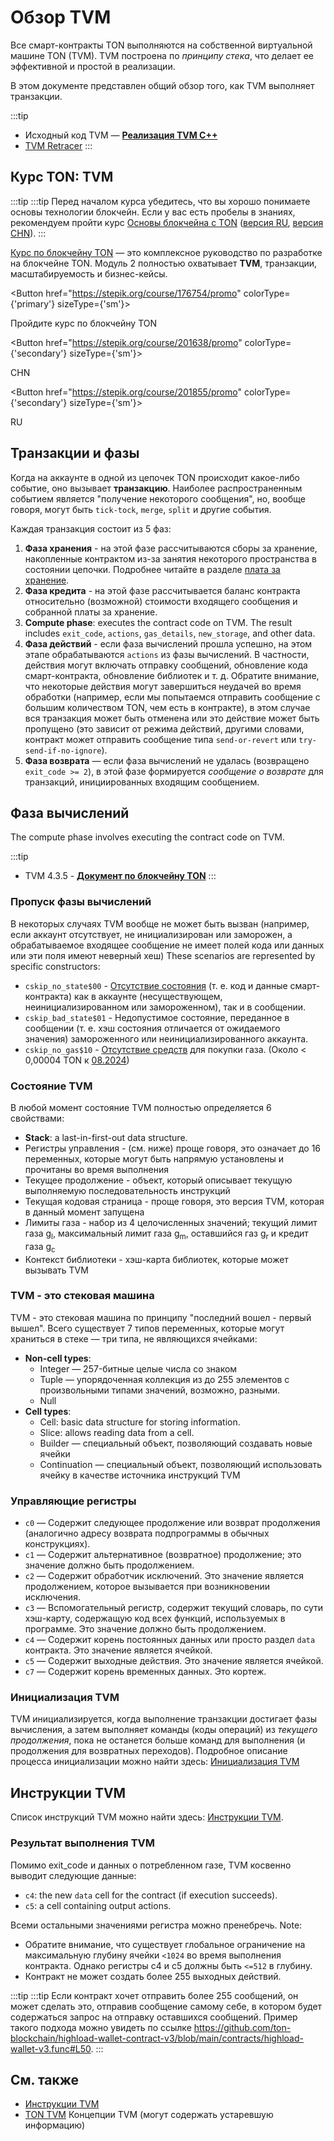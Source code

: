 

# Обзор TVM

Все смарт-контракты TON выполняются на собственной виртуальной машине TON (TVM). TVM построена по _принципу стека_, что делает ее эффективной и простой в реализации.

В этом документе представлен общий обзор того, как TVM выполняет транзакции.

:::tip

- Исходный код TVM — [**Реализация TVM C++**](https://github.com/ton-blockchain/ton/tree/master/crypto/vm)
- [TVM Retracer](https://retracer.ton.org/)
  :::

## Курс TON: TVM

:::tip
:::tip
Перед началом курса убедитесь, что вы хорошо понимаете основы технологии блокчейн. Если у вас есть пробелы в знаниях, рекомендуем пройти курс [Основы блокчейна с TON](https://stepik.org/course/201294/promo) ([версия RU](https://stepik.org/course/202221/), [версия CHN](https://stepik.org/course/200976/)).
:::

[Курс по блокчейну TON](https://stepik.org/course/176754/) — это комплексное руководство по разработке на блокчейне TON. Модуль 2 полностью охватывает **TVM**, транзакции, масштабируемость и бизнес-кейсы.

<Button href="https://stepik.org/course/176754/promo"
        colorType={'primary'} sizeType={'sm'}>

Пройдите курс по блокчейну TON

</Button>

<Button href="https://stepik.org/course/201638/promo"
        colorType={'secondary'} sizeType={'sm'}>

CHN

</Button>

<Button href="https://stepik.org/course/201855/promo"
        colorType={'secondary'} sizeType={'sm'}>

RU

</Button>

## Транзакции и фазы

Когда на аккаунте в одной из цепочек TON происходит какое-либо событие, оно вызывает **транзакцию**. Наиболее распространенным событием является "получение некоторого сообщения", но, вообще говоря, могут быть `tick-tock`, `merge`, `split` и другие события.

Каждая транзакция состоит из 5 фаз:

1. **Фаза хранения** - на этой фазе рассчитываются сборы за хранение, накопленные контрактом из-за занятия некоторого пространства в состоянии цепочки. Подробнее читайте в разделе [плата за хранение](/v3/documentation/smart-contracts/transaction-fees/fees-low-level#storage-fee).
2. **Фаза кредита** - на этой фазе рассчитывается баланс контракта относительно (возможной) стоимости входящего сообщения и собранной платы за хранение.
3. **Compute phase**: executes the contract code on TVM. The result includes `exit_code`, `actions`, `gas_details`, `new_storage`, and other data.
4. **Фаза действий** - если фаза вычислений прошла успешно, на этом этапе обрабатываются `actions` из фазы вычислений. В частности, действия могут включать отправку сообщений, обновление кода смарт-контракта, обновление библиотек и т. д. Обратите внимание, что некоторые действия могут завершиться неудачей во время обработки (например, если мы попытаемся отправить сообщение с большим количеством TON, чем есть в контракте), в этом случае вся транзакция может быть отменена или это действие может быть пропущено (это зависит от режима действий, другими словами, контракт может отправить сообщение типа `send-or-revert` или `try-send-if-no-ignore`).
5. **Фаза возврата** — если фаза вычислений не удалась (возвращено `exit_code >= 2`), в этой фазе формируется _сообщение о возврате_ для транзакций, инициированных входящим сообщением.

## Фаза вычислений

The compute phase involves executing the contract code on TVM.

:::tip

- TVM 4.3.5 - [**Документ по блокчейну TON**](https://docs.ton.org/assets/files/tblkch-6aaf006b94ee2843a982ebf21d7c1247.pdf)
  :::

### Пропуск фазы вычислений

В некоторых случаях TVM вообще не может быть вызван (например, если аккаунт отсутствует, не инициализирован или заморожен, а обрабатываемое входящее сообщение не имеет полей кода или данных или эти поля имеют неверный хеш) These scenarios are represented by specific constructors:

- `cskip_no_state$00` - [Отсутствие состояния](https://testnet.tonviewer.com/transaction/7e78394d082882375a5d21affa6397dec60fc5a3ecbea87f401b0e460fb5c80c) (т. е. код и данные смарт-контракта) как в аккаунте (несуществующем, неинициализированном или замороженном), так и в сообщении.
- `cskip_bad_state$01` - Недопустимое состояние, переданное в сообщении (т. е. хэш состояния отличается от ожидаемого значения) замороженного или неинициализированного аккаунта.
- `cskip_no_gas$10` - [Отсутствие средств](https://testnet.tonviewer.com/transaction/a1612cde7fd66139a7d04b30f38db192bdb743a8b12054feba3c16061a4cb9a6) для покупки газа. (Около < 0,00004 TON к [08.2024](https://testnet.tonviewer.com/transaction/9789306d7b29318c90477aa3df6599ee4a897031162ad41a24decb87db65402b))

### Состояние TVM

В любой момент состояние TVM полностью определяется 6 свойствами:

- **Stack**: a last-in-first-out data structure.
- Регистры управления - (см. ниже) проще говоря, это означает до 16 переменных, которые могут быть напрямую установлены и прочитаны во время выполнения
- Текущее продолжение - объект, который описывает текущую выполняемую последовательность инструкций
- Текущая кодовая страница - проще говоря, это версия TVM, которая в данный момент запущена
- Лимиты газа - набор из 4 целочисленных значений; текущий лимит газа g<sub>l</sub>, максимальный лимит газа g<sub>m</sub>, оставшийся газ g<sub>r</sub> и кредит газа g<sub>c</sub>
- Контекст библиотеки - хэш-карта библиотек, которые может вызывать TVM

### TVM - это стековая машина

TVM - это стековая машина по принципу "последний вошел - первый вышел". Всего существует 7 типов переменных, которые могут храниться в стеке — три типа, не являющихся ячейками:

- **Non-cell types**:
  - Integer — 257-битные целые числа со знаком
  - Tuple — упорядоченная коллекция из до 255 элементов с произвольными типами значений, возможно, разными.
  - Null
- **Cell types**:
  - Cell: basic data structure for storing information.
  - Slice: allows reading data from a cell.
  - Builder — специальный объект, позволяющий создавать новые ячейки
  - Continuation — специальный объект, позволяющий использовать ячейку в качестве источника инструкций TVM

### Управляющие регистры

- `c0` — Содержит следующее продолжение или возврат продолжения (аналогично адресу возврата подпрограммы в обычных конструкциях).
- `c1` — Содержит альтернативное (возвратное) продолжение; это значение должно быть продолжением.
- `c2` — Содержит обработчик исключений. Это значение является продолжением, которое вызывается при возникновении исключения.
- `c3` — Вспомогательный регистр, содержит текущий словарь, по сути хэш-карту, содержащую код всех функций, используемых в программе. Это значение должно быть продолжением.
- `c4` — Содержит корень постоянных данных или просто раздел `data` контракта. Это значение является ячейкой.
- `c5` — Содержит выходные действия. Это значение является ячейкой.
- `c7` — Содержит корень временных данных. Это кортеж.

### Инициализация TVM

TVM инициализируется, когда выполнение транзакции достигает фазы вычисления, а затем выполняет команды (коды операций) из _текущего продолжения_, пока не останется больше команд для выполнения (и продолжения для возвратных переходов). Подробное описание процесса инициализации можно найти здесь: [Инициализация TVM](/v3/documentation/tvm/tvm-initialization)

## Инструкции TVM

Список инструкций TVM можно найти здесь: [Инструкции TVM](/v3/documentation/tvm/instructions).

### Результат выполнения TVM

Помимо exit_code и данных о потребленном газе, TVM косвенно выводит следующие данные:

- `c4`: the new `data` cell for the contract (if execution succeeds).
- `c5`: a cell containing output actions.

Всеми остальными значениями регистра можно пренебречь. Note:

- Обратите внимание, что существует глобальное ограничение на максимальную глубину ячейки `<1024` во время выполнения контракта. Однако регистры c4 и c5 должны быть `<=512` в глубину.
- Контракт не может создать более 255 выходных действий.

:::tip
:::tip
Если контракт хочет отправить более 255 сообщений, он может сделать это, отправив сообщение самому себе, в котором будет содержаться запрос на отправку оставшихся сообщений. Пример такого подхода можно увидеть по ссылке https://github.com/ton-blockchain/highload-wallet-contract-v3/blob/main/contracts/highload-wallet-v3.func#L50.
:::

## См. также

- [Инструкции TVM](/v3/documentation/tvm/instructions)
- [TON TVM](https://ton.org/tvm.pdf) Концепции TVM (могут содержать устаревшую информацию)

<Feedback />
